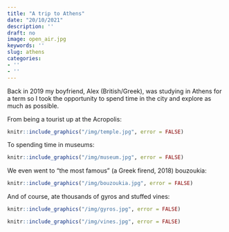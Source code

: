 ```yaml
---
title: "A trip to Athens"
date: "20/10/2021"
description: ''
draft: no
image: open_air.jpg
keywords: ''
slug: athens
categories:
- ''
- ''
---
```


Back in 2019 my boyfriend, Alex (British/Greek), was studying in Athens for a term so I took the opportunity to spend time in the city and explore as much as possible.

From being a tourist up at the Acropolis:
```r
knitr::include_graphics("/img/temple.jpg", error = FALSE)
```


To spending time in museums:
```r
knitr::include_graphics("/img/museum.jpg", error = FALSE)
```


We even went to "the most famous" (a Greek firend, 2018) bouzoukia:
```r
knitr::include_graphics("/img/bouzoukia.jpg", error = FALSE)
```


And of course, ate thousands of gyros and stuffed vines:
```r
knitr::include_graphics("/img/gyros.jpg", error = FALSE)
```

```r
knitr::include_graphics("/img/vines.jpg", error = FALSE)
```
